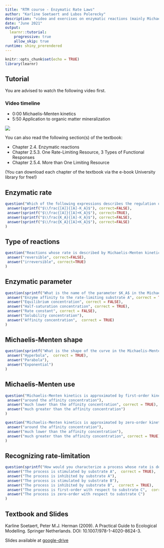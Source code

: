 ```yaml
---
title: "RTM course - Enzymatic Rate Laws"
author: "Karline Soetaert and Lubos Polerecky"
description: "video and exercises on enzymatic reactions (mainly Michaelis-Menten)"
date: "June 2021"
output: 
  learnr::tutorial:
    progressive: true
    allow_skip: true
runtime: shiny_prerendered
---
```


```r
knitr::opts_chunk$set(echo = TRUE)
library(learnr)
```

## Tutorial

You are advised to watch the following video first.

### Video timeline
* 0:00 Michaelis-Menten kinetics
* 5:50 Application to organic matter mineralization

![](https://www.youtube.com/watch?v=z2p_qPvRuTg&list=PLx8PHcDdmF-uD1Pr07TU9SzlhlGpfrxqn&index=6)

You can also read the following section(s) of the textbook:

* Chapter 2.4. Enzymatic reactions
* Chapter 2.5.3. One Rate-Limiting Resource, 3 Types of Functional Responses
* Chapter 2.5.4. More than One Limiting Resource

(You can download each chapter of the textbook via the e-book University library for free!)

## Enzymatic rate

```r
question("Which of the following expressions describes the regulation of an enzymatic process by the concentration of the rate-limiting substrate A?", type = "learnr_radio",
 answer(sprintf("$\\frac{[A]}{[A]-K_A}$"), correct=FALSE),
 answer(sprintf("$\\frac{[A]}{[A]+K_A}$"), correct=TRUE),
 answer(sprintf("$\\frac{K_A}{[A]-K_A}$"), correct=FALSE),
 answer(sprintf("$\\frac{K_A}{[A]+K_A}$"), correct=FALSE)
)
```

## Type of reactions

```r
question("Reactions whose rate is described by Michaelis-Menten kinetics are", type = "learnr_radio",
 answer("reversible", correct=FALSE),
 answer("irreversible", correct=TRUE)
)
```

## Enzymatic parameter

```r

question(sprintf("What is the name of the parameter $K_A$ in the Michaelis-Menten rate expression $\\frac{[A]}{[A]+K_A}$?"), type = "learnr_checkbox",
 answer("Enzyme affinity to the rate-limiting substrate A", correct = TRUE),
 answer("Equilibrium concentration", correct = FALSE),
 answer("Half-saturation concentration", correct = TRUE),
 answer("Rate constant", correct = FALSE),
 answer("Solubility concentration"),
 answer("Affinity concentration",  correct = TRUE)
)
```

## Michaelis-Menten shape

```r
question(sprintf("What is the shape of the curve in the Michaelis-Menten rate expression $\\frac{[A]}{[A]+K_A}$?"), type = "learnr_radio",
 answer("Hyperbola",  correct = TRUE),
 answer("Parabola"),
 answer("Exponential")
)
```

## Michaelis-Menten use

```r
question("Michaelis-Menten kinetics is approximated by first-order kinetics when the substrate concentration is", type = "learnr_radio",
 answer("around the affinity concentration"),
 answer("much lower than the affinity concentration", correct = TRUE),
 answer("much greater than the affinity concentration")
)
```

```r
question("Michaelis-Menten kinetics is approximated by zero-order kinetics when the substrate concentration is", type = "learnr_radio",
 answer("around the affinity concentration"),
 answer("much lower than the affinity concentration"),
 answer("much greater than the affinity concentration", correct = TRUE)
)
```

## Recognizing rate-limitation

```r
question(sprintf("How would you characterize a process whose rate is described by the following rate expression (where $r$, $K_A$ and $K_B$ are constants): $R = r \\times \\frac{[A]}{[A]+K_A} \\times \\frac{K_B}{[B] + K_B} \\times [C]$?"), type = "learnr_checkbox",
 answer("The process is stimulated by substrate A",  correct = TRUE),
 answer("The process is inhibited by substrate A"),
 answer("The process is stimulated by substrate B"),
 answer("The process is inhibited by substrate B",  correct = TRUE),
 answer("The process is first-order with respect to substrate C",  correct = TRUE),
 answer("The process is zero-order with respect to substrate C")
)
```

## Textbook and Slides

Karline Soetaert, Peter M.J. Herman (2009). A Practical Guide to Ecological Modelling. Springer Netherlands. DOI: 10.1007/978-1-4020-8624-3.

Slides available at <a href="https://drive.google.com/drive/folders/1Bys0-xzXLCpFpWhD-HrH6jDKOyl8iJMd" target="_blank">google-drive</a>